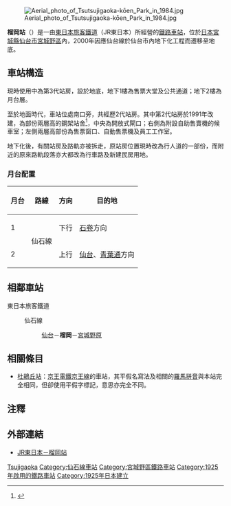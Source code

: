 {{日本車站資訊
|公司色     = green
|站名       = 榴岡站
|圖片       = Tsutsujigaoka Sta. entrance 20090910-1.JPG
|圖片說明   = 榴岡站出入口
|日文原名   = 榴ケ岡
|平假名     = つつじがおか 
|羅馬拼音   = Tsutsujigaoka
|前一站     = [[仙台站|仙台]]
|前一站距離 = 0.8
|後一站距離 = 1.1
|後一站     = [[宮城野原站|宮城野原]]
|電報略號   = ツツ
|所屬公司   = [[東日本旅客鐵道|東日本旅客鐵道]]（JR東日本）
|所屬路線   = {{Color|deepskyblue|■}}[[仙石線|仙石線]]
|距離       = 1.3
|起點站     = [[青葉通站|青葉通]]
|所在地     = [[宮城縣|宮城縣]][[仙台市|仙台市]][[宮城野區|宮城野區]]榴岡五丁目11-1
|車站構造   = [[地下車站|地下車站]]
|月台配置   = 1面2線
|啟用年月日 = 1925年6月25日
|廢站年月日 = 
|乘客人數   = 3,169<ref>{{cite web|url=http://www.jreast.co.jp/passenger/index.html |title=各駅の乗車人員（2015年） |publisher=JR東日本 |deadurl=yes |archiveurl=https://web.archive.org/web/20010506032321/http://www.jreast.co.jp/passenger/index.html |archivedate=2001-05-06 }}</ref>
|統計年度   = 2015年
|轉車       = 
|備註       = 業務委託站<br/>[[File:JR_area_SEN.png|15px]] [[特定都區市內|仙台市內]]站
}}

[[File:Aerial_photo_of_Tsutsujigaoka-kōen_Park_in_1984.jpg|thumb]]

'''榴岡站'''（{{jpn|j=榴ケ岡駅|hg=つつじがおかえき|rm=Tsutsujigaoka eki|f=y}}）是一由[[東日本旅客鐵道|東日本旅客鐵道]]（JR東日本）所經營的[[鐵路車站|鐵路車站]]，位於[[日本|日本]][[宮城縣|宮城縣]][[仙台市|仙台市]][[宮城野區|宮城野區]]內，2000年因應仙台線於仙台市內地下化工程而遷移至地底。

==車站構造==
現時使用中為第3代站房，設於地底，地下1樓為售票大堂及公共通道；地下2樓為月台層。

至於地面時代，車站位處{{link-ja|榴岡公園|榴岡公園}}南口旁，共經歷2代站房。其中第2代站房於1991年改建，為部份兩層高的鋼架站舍<ref>{{Cite web |url=http://ekisya.net/A-GENEKI/125-SENSEKI/125-TUTUJI.html |title=非官方車站介紹中附設地面時代第2代站房外貌，攝於1996年。 |access-date=2016-06-05 |archive-url=https://web.archive.org/web/20160810201726/http://ekisya.net/A-GENEKI/125-SENSEKI/125-TUTUJI.html |archive-date=2016-08-10 |dead-url=yes }}</ref>，中央為開放式閘口；右側為附設自助售賣機的候車室；左側兩層高部份為售票窗口、自動售票機及員工工作室。

地下化後，有關站房及路軌亦被拆走，原站房位置現時改為行人道的一部份，而附近的原來路軌段落亦大都改為行車路及新建民房用地。
<!--http://cvnweb.bai.ne.jp/~tetsu/D1011-1.htm-->
=== 月台配置 ===
{| class="wikitable"
!月台<!-- 事業者側による呼称 --->!!路線!!方向!!目的地
|-
! 1
| rowspan=2 | {{Color|deepskyblue|■}}仙石線
| style="text-align:center" | 下行
| [[石卷站|石卷]]方向
|-
! 2
| style="text-align:center" | 上行
| [[仙台站|仙台]]、[[青葉通站|青葉通]]方向
|}
==相鄰車站==
; 東日本旅客鐵道
: {{Color|deepskyblue|■}}仙石線
:: [[仙台站|仙台]]－'''榴岡'''－[[宮城野原站|宮城野原]]

== 相關條目 ==
* [[杜鵑丘站|杜鵑丘站]]：[[京王電鐵|京王電鐵]][[京王線|京王線]]的車站，其平假名寫法及相關的[[羅馬拼音|羅馬拼音]]與本站完全相同，但卻使用平假字標記，意思亦完全不同。

==注釋==
{{reflist}}

==外部連結==
*[https://web.archive.org/web/20160820031905/http://www.jreast-timetable.jp/timetable/list1015.html JR東日本－榴岡站]{{ja}}

{{仙石線}}
{{Commonscat|Tsutsujigaoka Station (Miyagi)}}
{{DEFAULTSORT:Tsutsujigaoka}}
[[Category:日本鐵路車站_Tsu|Tsujigaoka]]
[[Category:仙石線車站|Category:仙石線車站]]
[[Category:宮城野區鐵路車站|Category:宮城野區鐵路車站]]
[[Category:1925年啟用的鐵路車站|Category:1925年啟用的鐵路車站]]
[[Category:1925年日本建立|Category:1925年日本建立]]